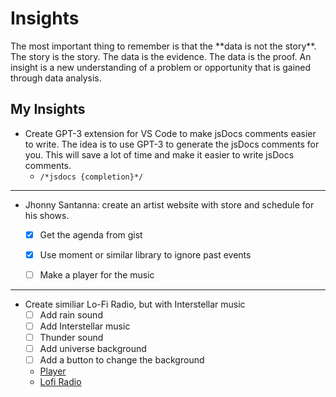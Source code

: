
# Insights

<Callout emoji="👾">
  The most important thing to remember is that the **data is not the story**. The story is the story. The data is the evidence. The data is the proof. An insight is a new understanding of a problem or opportunity that is gained through data analysis.
</Callout>

## My Insights

- Create GPT-3 extension for VS Code to make jsDocs comments easier to write. The idea is to use GPT-3 to generate the jsDocs comments for you. This will save a lot of time and make it easier to write jsDocs comments.
  - `/*jsdocs {completion}*/`

---

- Jhonny Santanna: create an artist website with store and schedule for his shows.
  - [x] Get the agenda from gist
  - [x] Use moment or similar library to ignore past events
  - [ ] Make a player for the music


---

- Create similiar Lo-Fi Radio, but with Interstellar music
  - [ ] Add rain sound
  - [ ] Add Interstellar music
  - [ ] Thunder sound
  - [ ] Add universe background
  - [ ] Add a button to change the background

  - [Player](https://wilson-react-music-player.vercel.app/)
  - [Lofi Radio](https://app.lofi.co/)
